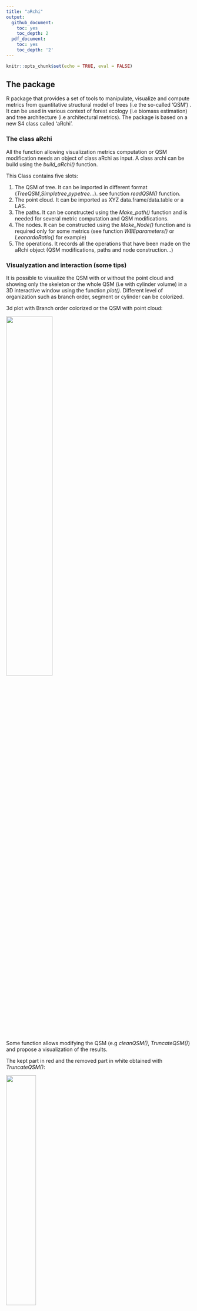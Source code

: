 ```yaml
---
title: "aRchi"
output:
  github_document:
    toc: yes
    toc_depth: 2
  pdf_document:
    toc: yes
    toc_depth: '2'
---
```


```r
knitr::opts_chunk$set(echo = TRUE, eval = FALSE)
```

## The package

R package that provides a set of tools to manipulate, visualize and compute metrics from quantitative structural model of trees (i.e the so-called 'QSM') . It can be used in various context of forest ecology (i.e biomass estimation) and tree architecture (i.e architectural metrics). The package is based on a new S4 class called 'aRchi'.

### The class aRchi

All the function allowing visualization metrics computation or QSM modification needs an object of class aRchi as input. A class archi can be build using the *build_aRchi()* function.

This Class contains five slots:

1. The QSM of tree. It can be imported in different format (*TreeQSM*,*Simpletree*,*pypetree*...). see function *readQSM()* function.
2. The point cloud. It can be imported as XYZ data.frame/data.table or a LAS.
3. The paths. It can be constructed using the *Make_path()* function and is needed for several metric computation and QSM modifications.
4. The nodes. It can be constructed using the *Make_Node()* function and is required only for some metrics (see function *WBEparameters()* or *LeonardoRatio()* for example)
5. The operations. It records all the operations that have been made on the aRchi object (QSM modifications, paths and node construction...)


### Visualyzation and interaction (some tips)


It is possible to visualize the QSM with or without the point cloud and showing only the skeleton or the whole QSM (i.e with cylinder volume) in a 3D interactive window using the function *plot()*. Different level of organization such as branch order, segment or cylinder can be colorized.  


3d plot with Branch order colorized or the QSM with point cloud:

<img width="50%" src="141_plot_branch_order_pc.JPG"/>


Some function allows modifying the QSM (e.g *cleanQSM()*, *TruncateQSM()*) and propose a visualization of the results.


The kept part in red and the removed part in white obtained with *TruncateQSM()*:

<img width="40%" src="141_truncate_QSM.JPG"/>

It is also possible to select a part of the QSM in a 3D interactive window by following the instruction of the function *selectinQSM_3d()*. It allows selecting different level of organization (cylinder, branch, segment, node....) and return a table of the selected part of the QSM with all the informations available. For example, If the biomass and mechanical constrains have been computed using *Compute_mf()* function, the returned table will contains the biomass and moment of force of all the cylinders/segments/node... selected.


Select a part of the QSM by following *selectinQSM_3d()* function instruction:

<img width="50%" src="selectin3d.jpg"/>


All the characteristics of the selected part are returns:

<img width="100%" src="select_in3d_3.JPG"/>


For more information on some metrics such as WBE parameters (*WBEparameters()*), Dominance apical index (*DAI()*), fork rate (*ForkRate()*) or branch angle (*BranchAngle()*) see [article](https://besjournals.onlinelibrary.wiley.com/doi/10.1111/1365-2435.13678).

## Install aRchi

The latest released version from CRAN:
```r
install.packages("aRchi")
```

The latest version from Github (in development):
```r
install.packages("remotes")
remotes::install_github('umr-amap/aRchi')
```

To use it :
```r
library("aRchi")
```
